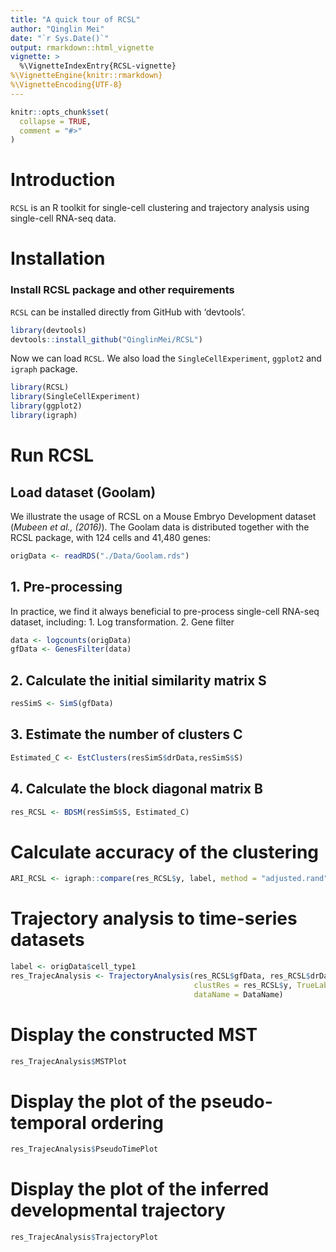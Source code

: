 ```yaml
---
title: "A quick tour of RCSL"
author: "Qinglin Mei"
date: "`r Sys.Date()`"
output: rmarkdown::html_vignette
vignette: >
  %\VignetteIndexEntry{RCSL-vignette}
%\VignetteEngine{knitr::rmarkdown}
%\VignetteEncoding{UTF-8}
---
```

  
```r
knitr::opts_chunk$set(
  collapse = TRUE,
  comment = "#>"
)
```

# Introduction
`RCSL` is an R toolkit for single-cell clustering and trajectory analysis using single-cell RNA-seq data.

# Installation
### Install RCSL package and other requirements
`RCSL` can be installed directly from GitHub with 'devtools'.

```r
library(devtools)
devtools::install_github("QinglinMei/RCSL")
```

Now we can load `RCSL`. We also load the `SingleCellExperiment`, `ggplot2` and `igraph`  package.
```r
library(RCSL)
library(SingleCellExperiment)
library(ggplot2)
library(igraph)
```

# Run RCSL
## Load dataset (Goolam)
We illustrate the usage of RCSL on a Mouse Embryo Development dataset (*Mubeen et al., (2016)*). The Goolam data is distributed together with the RCSL package, with 124 cells and 41,480 genes:
```r
origData <- readRDS("./Data/Goolam.rds")
```

## 1. Pre-processing
In practice, we find it always beneficial to pre-process single-cell RNA-seq dataset, including:
1. Log transformation.
2. Gene filter

```r
data <- logcounts(origData)
gfData <- GenesFilter(data)
```

## 2. Calculate the initial similarity matrix S
```r
resSimS <- SimS(gfData)
```

## 3. Estimate the number of clusters C
```r
Estimated_C <- EstClusters(resSimS$drData,resSimS$S)
```

## 4. Calculate the block diagonal matrix B
```r
res_RCSL <- BDSM(resSimS$S, Estimated_C)
```

# Calculate accuracy of the clustering
```r
ARI_RCSL <- igraph::compare(res_RCSL$y, label, method = "adjusted.rand")
```

# Trajectory analysis to time-series datasets
```r
label <- origData$cell_type1
res_TrajecAnalysis <- TrajectoryAnalysis(res_RCSL$gfData, res_RCSL$drData, res_RCSL$S,
                                         clustRes = res_RCSL$y, TrueLabel = label, startPoint = 1,
                                         dataName = DataName)
```										 

# Display the constructed MST 
```r
res_TrajecAnalysis$MSTPlot
```										 

# Display the plot of the pseudo-temporal ordering 
```r
res_TrajecAnalysis$PseudoTimePlot
```	

# Display the plot of the inferred developmental trajectory
```r
res_TrajecAnalysis$TrajectoryPlot
```	

